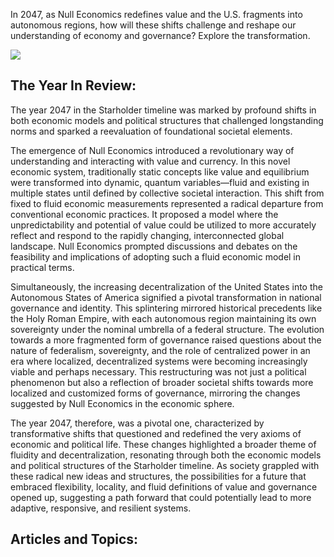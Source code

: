 In 2047, as Null Economics redefines value and the U.S. fragments into autonomous regions, how will these shifts challenge and reshape our understanding of economy and governance? Explore the transformation.

![](https://www.blockstar.com/wp-content/uploads/2024/06/nullecon-1024x683.png)

## The Year In Review:
The year 2047 in the Starholder timeline was marked by profound shifts in both economic models and political structures that challenged longstanding norms and sparked a reevaluation of foundational societal elements.

The emergence of Null Economics introduced a revolutionary way of understanding and interacting with value and currency. In this novel economic system, traditionally static concepts like value and equilibrium were transformed into dynamic, quantum variables—fluid and existing in multiple states until defined by collective societal interaction. This shift from fixed to fluid economic measurements represented a radical departure from conventional economic practices. It proposed a model where the unpredictability and potential of value could be utilized to more accurately reflect and respond to the rapidly changing, interconnected global landscape. Null Economics prompted discussions and debates on the feasibility and implications of adopting such a fluid economic model in practical terms.

Simultaneously, the increasing decentralization of the United States into the Autonomous States of America signified a pivotal transformation in national governance and identity. This splintering mirrored historical precedents like the Holy Roman Empire, with each autonomous region maintaining its own sovereignty under the nominal umbrella of a federal structure. The evolution towards a more fragmented form of governance raised questions about the nature of federalism, sovereignty, and the role of centralized power in an era where localized, decentralized systems were becoming increasingly viable and perhaps necessary. This restructuring was not just a political phenomenon but also a reflection of broader societal shifts towards more localized and customized forms of governance, mirroring the changes suggested by Null Economics in the economic sphere.

The year 2047, therefore, was a pivotal one, characterized by transformative shifts that questioned and redefined the very axioms of economic and political life. These changes highlighted a broader theme of fluidity and decentralization, resonating through both the economic models and political structures of the Starholder timeline. As society grappled with these radical new ideas and structures, the possibilities for a future that embraced flexibility, locality, and fluid definitions of value and governance opened up, suggesting a path forward that could potentially lead to more adaptive, responsive, and resilient systems.

## Articles and Topics:

